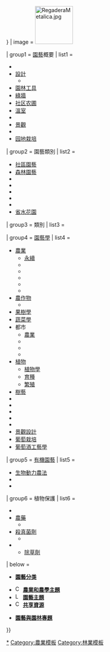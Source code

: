 {{Navbox
| name       = 園藝
| title      = [[園藝]]與[[園藝學]]
| bodyclass  = hlist
| state      = {{{state|{{{1|autocollapse}}}}}}
| image      = [[File:RegaderaMetalica.jpg|100x100px]]

| group1 = [[園藝]]概要
| list1  = 
* {{link-en|園藝歷史|History of gardening|歷史}}
* [[園林設計|設計]]
** {{link-en|電腦輔助園藝設計|Computer-aided garden design|電腦輔助}}
* [[園林工具]]
* [[綠色植生牆|綠牆]]
* [[社区农圃]]
* [[溫室]]
* {{le|社区花园|Community gardening}}
* [[自然景觀|景觀]]
* {{link-en|花壇園|Parterre|花壇}}
* [[园地栽培]]

| group2 = 園藝類別
| list2  =
* [[社區園藝]]
* [[森林園藝]]
* {{link-en|集約園藝|French intensive gardening}}
* {{link-en|街頭園藝|Guerrilla gardening}}
* {{link-en|高床園藝|Raised bed gardening}}
* {{link-en|一米園藝|Square foot gardening}}
* {{link-en|永續園藝|Sustainable gardening}}
* [[省水花園]]

| group3 = {{link-en|園林列表|List of garden types|園林}}類別
| list3  = {{Navbox subgroup
 |group1    = 實用或<br />小型園林
 |list1     = 
* [[庭園]]
** {{link-en|前院|Front yard}}
** {{link-en|後花園|Back garden}}
**[[後院]]
* [[家庭菜園]]
* [[果園]]
** [[葡萄園]]
* [[植物園]]
** {{link-en|蕨類庭園|Fernery|蕨類}}
** {{link-en|實驗花園|Trial garden|實驗}}
** {{link-en|熱帶花園|Tropical garden|熱帶}}
** [[水生花園|水生]]
** {{link-en|野生園|Wildlife garden|野生}}
** [[仙人掌花園|仙人掌]]
* {{link-en|花卉庭園|Flower garden|花園}}
** {{link-en|玫瑰花園|Rose garden|玫瑰}}
** {{link-en|盆栽花園|Container garden|盆栽}}
* [[動物園]]
* {{link-en|蝴蝶園|Butterfly zoo}}
* [[村舍花園|村舍]]
* {{link-en|圍牆花園 (園藝)|Walled garden|圍牆}}
* [[屋頂花園]]
* [[雨水花園|雨水]]
* {{link-en|蔭蔽花園|Shade garden|蔭蔽}}
* [[胜利花园|勝利]]
* {{link-en|市場花園（庭園）|Market garden|市場}}
* [[奇南帕墾田|奇南帕]]
* {{link-en|感官花園|Sensory garden|感官}}
** {{link-en|療癒花園|Therapeutic garden|療癒}}
* {{link-en|冬景花園|Winter garden|冬景}}

 |group3    = 綠色雕<br />塑園林
 |list3     =
* {{link-en|結紋庭園|Knot garden|結紋}}
* [[迷路園|迷園]]
* {{link-en|花壇園|Parterre}}

 |group4    = 主題或<br />大型園林
 |list4     = 
* {{link-en|聖經花園|Biblical garden|聖經}}
* {{link-en|聖母花園|Mary garden|聖母}}
* {{link-en|聖園|Sacred garden}}
* {{link-en|同色花園|Color garden|同色}}
* {{link-en|空中花園（庭園）|Hanging garden (cultivation)|空中}}
* {{link-en|哲學花園|Philosophical garden|哲學}}
* {{link-en|雕塑花園|Sculpture garden|雕塑}}
* {{link-en|休閒花園|Pleasure garden|休閒}}
* {{link-en|橘園|Orangery}}
|group5    = 建筑风格<br />
 |list5     = 
*'''[[东亚园林|东亚]]'''
* [[中國園林|中國]]
** [[苏州园林|江南园林]]
** [[三山五园|北方园林]]
** [[岭南四大园林|岭南园林]]
** [[四川园林|巴蜀园林]]
* [[日本庭園|日本]]
** [[枯山水]]
* {{link-en|朝鲜园林|Korean garden|朝鲜半岛}}
* '''[[欧式园林|欧洲]]'''
* [[法式园林|法國]]
** {{link-en|法國典型庭園|French formal garden|典型}}
** {{link-en|法國景觀庭園|French landscape garden|景觀}}
** {{link-en|法國文藝復興時期庭園|Gardens of the French Renaissance|文藝復興}}
* {{link-en|荷蘭庭園|Dutch garden|荷蘭}}
* [[英國庭園|英國]]
* {{link-en|義大利庭園|Italian Renaissance garden|義大利}}
* {{link-en|西班牙庭園|Spanish garden|西班牙}}
* {{link-en|希臘庭園|Greek gardens|希臘}}
* {{link-en|羅馬庭園|Roman gardens|羅馬}}
* {{link-en|拜占庭庭園|Byzantine gardens|拜占庭}}
*'''[[西亚园林|西亚]]'''
* [[波斯园林|波斯]]
** {{link-en|巴格（庭園）|Bagh (garden)|巴格}}
** {{link-en|夏赫巴格|Charbagh|夏巴}}
** {{link-en|天堂花園|Paradise garden|天堂}}
* [[伊斯蘭庭園|伊斯蘭]]
* {{link-en|莫卧儿庭園|Mughal gardens|莫卧儿}}

}}

| group4 = [[園藝學]]
| list4  = 
* [[農業]]
** [[可持續性|永續]]
** {{link-en|非動物性基質農業|stock-free|非動物}}
** {{link-en|伴生栽培|Companion planting|伴生}}
** {{link-en|水生栽培|Hydroculture|水耕}}
** {{link-en|間作|Intercropping}}
** {{link-en|採後生理學|Postharvest_physiology#Postharvest_Physiology|收穫}}
* [[農作物]]
** {{link-en|世界農作物產值列表|List of most valuable crops|產值}}
* [[果樹學]]
* [[蔬菜學]]
* 都市
** [[都市農業|農業]]
** {{link-en|都市園藝|Urban horticulture|園藝}}
** {{link-en|都市園藝|Urban forestry|林業}}
** {{link-en|都市綠化|Urban reforestation|綠化}}
* [[植物]]
** [[植物學]]
** [[植物育種|育種]]
** [[植物繁殖|繁殖]]
* [[樹藝]]
* {{link-en|園藝植物誌|Horticultural flora|植物誌}}
* {{link-en|花卉園藝|Floriculture}}
* {{link-en|民族園藝學|Indigenous horticulture|民族園藝}}
* {{link-en|熱帶園藝|Tropical horticulture}}
* {{link-en|基因改造林木|Genetically modified tree|基改林木}}
* [[景觀設計]]
* [[葡萄栽培]]
* [[葡萄酒工藝學]]

| group5 = [[有機園藝學|有機園藝]]
| list5  = 
* [[生物動力農法]]
* {{link-en|有機園藝與農業主題列表|List of organic gardening and farming topics|有機園藝與農業}}
* {{link-en|素食有機園藝|Vegan organic gardening}}

| group6 = 植物保護
| list6  = 
* {{link-en|植物病害預測|Plant disease forecasting}}
* [[農藥]]
** {{link-en|農藥條目索引|Index of pesticide articles|索引}}
* [[殺真菌劑]]
** {{link-en|殺真菌劑列表|List of fungicides|列表}}
* {{link-en|雜草防治|Weed control}}
** [[除草劑]]

| below =
* {{Icon|Category}} '''[[:Category:園藝|園藝分类]]'''
* [[File:Corn 01.JPG|16x16px|link=|alt=]]  '''[[Portal:农业和农学|農業和農學主題]]'''
* [[File:Leaf 1 web.jpg|16x16px|link=|alt=]] '''[[Portal:園藝|園藝主題]]'''
* [[File:Commons-logo.svg|16x16px|link=|alt=]] '''[[commons:Category:Horticulture|共享資源]]'''
* {{Icon|WikiProject}} '''[[WikiProject:园艺与园林|園藝與園林專題]]'''

}}<noinclude>
{{collapsible option|statename=optional}}

[[Category:園藝|*]]
[[Category:農業模板]]
[[Category:林業模板]]
</noinclude>